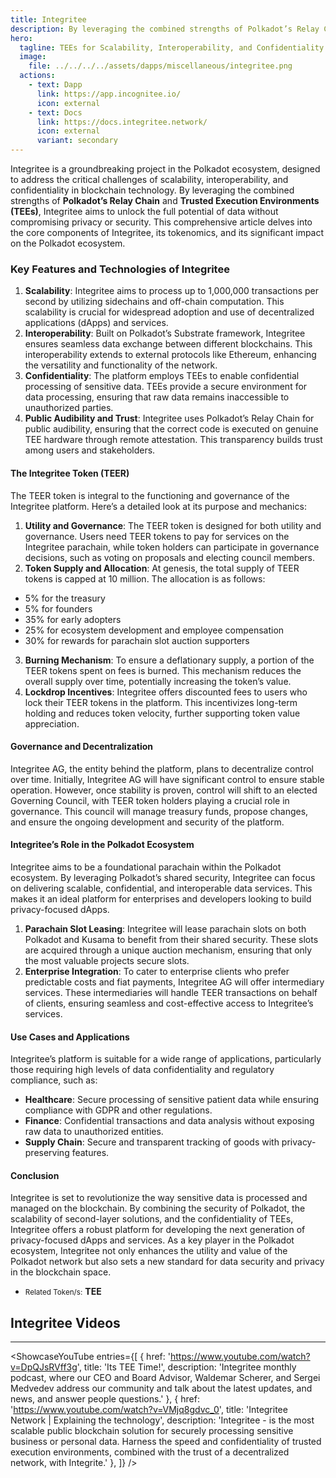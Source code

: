 ```yaml
---
title: Integritee
description: By leveraging the combined strengths of Polkadot’s Relay Chain and Trusted Execution Environments (TEEs), Integritee aims to unlock the full potential of data without compromising privacy or security
hero:
  tagline: TEEs for Scalability, Interoperability, and Confidentiality
  image: 
    file: ../../../../assets/dapps/miscellaneous/integritee.png
  actions:
    - text: Dapp
      link: https://app.incognitee.io/
      icon: external
    - text: Docs
      link: https://docs.integritee.network/
      icon: external
      variant: secondary
---
```



Integritee is a groundbreaking project in the Polkadot ecosystem, designed to address the critical challenges of scalability, interoperability, and confidentiality in blockchain technology. By leveraging the combined strengths of **Polkadot’s Relay Chain** and **Trusted Execution Environments (TEEs)**, Integritee aims to unlock the full potential of data without compromising privacy or security. This comprehensive article delves into the core components of Integritee, its tokenomics, and its significant impact on the Polkadot ecosystem.

### Key Features and Technologies of Integritee

1. **Scalability**: Integritee aims to process up to 1,000,000 transactions per second by utilizing sidechains and off-chain computation. This scalability is crucial for widespread adoption and use of decentralized applications (dApps) and services.
2. **Interoperability**: Built on Polkadot’s Substrate framework, Integritee ensures seamless data exchange between different blockchains. This interoperability extends to external protocols like Ethereum, enhancing the versatility and functionality of the network.
3. **Confidentiality**: The platform employs TEEs to enable confidential processing of sensitive data. TEEs provide a secure environment for data processing, ensuring that raw data remains inaccessible to unauthorized parties.
4. **Public Audibility and Trust**: Integritee uses Polkadot’s Relay Chain for public audibility, ensuring that the correct code is executed on genuine TEE hardware through remote attestation. This transparency builds trust among users and stakeholders.

#### The Integritee Token (TEER)
The TEER token is integral to the functioning and governance of the Integritee platform. Here’s a detailed look at its purpose and mechanics:

1. **Utility and Governance**: The TEER token is designed for both utility and governance. Users need TEER tokens to pay for services on the Integritee parachain, while token holders can participate in governance decisions, such as voting on proposals and electing council members.
2. **Token Supply and Allocation**: At genesis, the total supply of TEER tokens is capped at 10 million. The allocation is as follows: 
  - 5% for the treasury
  - 5% for founders
  - 35% for early adopters
  - 25% for ecosystem development and employee compensation
  - 30% for rewards for parachain slot auction supporters
3. **Burning Mechanism**: To ensure a deflationary supply, a portion of the TEER tokens spent on fees is burned. This mechanism reduces the overall supply over time, potentially increasing the token’s value.
4. **Lockdrop Incentives**: Integritee offers discounted fees to users who lock their TEER tokens in the platform. This incentivizes long-term holding and reduces token velocity, further supporting token value appreciation.

#### Governance and Decentralization
Integritee AG, the entity behind the platform, plans to decentralize control over time. Initially, Integritee AG will have significant control to ensure stable operation. However, once stability is proven, control will shift to an elected Governing Council, with TEER token holders playing a crucial role in governance. This council will manage treasury funds, propose changes, and ensure the ongoing development and security of the platform.

#### Integritee’s Role in the Polkadot Ecosystem
Integritee aims to be a foundational parachain within the Polkadot ecosystem. By leveraging Polkadot’s shared security, Integritee can focus on delivering scalable, confidential, and interoperable data services. This makes it an ideal platform for enterprises and developers looking to build privacy-focused dApps.

1. **Parachain Slot Leasing**: Integritee will lease parachain slots on both Polkadot and Kusama to benefit from their shared security. These slots are acquired through a unique auction mechanism, ensuring that only the most valuable projects secure slots.
2. **Enterprise Integration**: To cater to enterprise clients who prefer predictable costs and fiat payments, Integritee AG will offer intermediary services. These intermediaries will handle TEER transactions on behalf of clients, ensuring seamless and cost-effective access to Integritee’s services.

#### Use Cases and Applications
Integritee’s platform is suitable for a wide range of applications, particularly those requiring high levels of data confidentiality and regulatory compliance, such as:

- **Healthcare**: Secure processing of sensitive patient data while ensuring compliance with GDPR and other regulations.
- **Finance**: Confidential transactions and data analysis without exposing raw data to unauthorized entities.
- **Supply Chain**: Secure and transparent tracking of goods with privacy-preserving features.

#### Conclusion
Integritee is set to revolutionize the way sensitive data is processed and managed on the blockchain. By combining the security of Polkadot, the scalability of second-layer solutions, and the confidentiality of TEEs, Integritee offers a robust platform for developing the next generation of privacy-focused dApps and services. As a key player in the Polkadot ecosystem, Integritee not only enhances the utility and value of the Polkadot network but also sets a new standard for data security and privacy in the blockchain space.

- <small>Related Token/s:</small> **TEE**



## Integritee  Videos
------------
<ShowcaseYouTube
  entries={[
    {
      href: 'https://www.youtube.com/watch?v=DpQJsRVff3g',
      title: 'Its TEE Time!',
      description: 'Integritee monthly podcast, where our CEO and Board Advisor, Waldemar Scherer, and Sergei Medvedev address our community and talk about the latest updates, and news, and answer people questions.'    },
   {
      href: 'https://www.youtube.com/watch?v=VMjq8gdvc_0',
      title: 'Integritee Network | Explaining the technology',
      description: 'Integritee - is the most scalable public blockchain solution for securely processing sensitive business or personal data. Harness the speed and confidentiality of trusted execution environments, combined with the trust of a decentralized network, with Integrite.'    },
  ]} />

